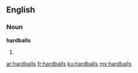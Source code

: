 ==English==

===Noun===
'''hardballs'''

# {{plural of|hardball}}

[[ar:hardballs]]
[[fr:hardballs]]
[[ku:hardballs]]
[[my:hardballs]]